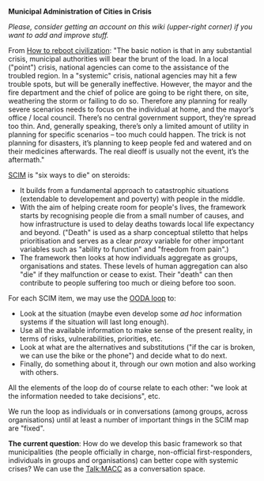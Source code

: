 '''Municipal Administration of Cities in Crisis'''

''Please, consider getting an account on this wiki (upper-right corner) if you want to add and improve stuff.''

From [http://vinay.howtolivewiki.com/blog/other/how-to-reboot-civilization-1816 How to reboot civilization]: "The basic notion is that in any substantial crisis, municipal authorities will bear the brunt of the load. In a local ("point") crisis, national agencies can come to the assistance of the troubled region. In a "systemic" crisis, national agencies may hit a few trouble spots, but will be generally ineffective. However, the mayor and the fire department and the chief of police are going to be right there, on site, weathering the storm or failing to do so. Therefore any planning for really severe scenarios needs to focus on the individual at home, and the mayor’s office / local council. There’s no central government support, they’re spread too thin. And, generally speaking, there’s only a limited amount of utility in planning for specific scenarios – too much could happen. The trick is not planning for disasters, it’s planning to keep people fed and watered and on their medicines afterwards. The real dieoff is usually not the event, it’s the aftermath."

[http://www.scribd.com/doc/16355390/Dealing-in-Security-understanding-vital-services-and-how-they-keep-you-safe- SCIM] is "six ways to die" on steroids:
* It builds from a fundamental approach to catastrophic situations (extendable to developement and poverty) with people in the middle.
* With the aim of helping create room for people's lives, the framework starts by recognising people die from a small number of causes, and how infrastructure is used to delay deaths towards local life expectancy and beyond. ("Death" is used as a sharp conceptual stiletto that helps prioritisation and serves as a clear ''proxy'' variable for other important variables such as "ability to function" and "freedom from pain".)
* The framework then looks at how individuals aggregate as groups, organisations and states. These levels of human aggregation can also "die" if they malfunction or cease to exist. Their "death" can then contribute to people suffering too much or dieing before too soon.

For each SCIM item, we may use the [http://en.wikipedia.org/wiki/OODA_loop OODA loop] to:
* Look at the situation (maybe even develop some ''ad hoc'' information systems if the situation will last long enough).
* Use all the available information to make sense of the present reality, in terms of risks, vulnerabilities, priorities, etc.
* Look at what are the alternatives and substitutions ("if the car is broken, we can use the bike or the phone") and decide what to do next.
* Finally, do something about it, through our own motion and also working with others.

All the elements of the loop do of course relate to each other: "we look at the information needed to take decisions", etc.

We run the loop as individuals or in conversations (among groups, across organisations) until at least a number of important things in the SCIM map are "fixed".

'''The current question''': How do we develop this basic framework so that municipalities (the people officially in charge, non-official first-responders, individuals in groups and organisations) can better cope with systemic crises? We can use the [[Talk:MACC]] as a conversation space.